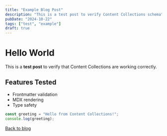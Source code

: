 ```yaml
---
title: "Example Blog Post"
description: "This is a test post to verify Content Collections schema"
pubDate: "2024-10-22"
tags: ["test", "example"]
draft: true
---
```


# Hello World

This is a **test post** to verify that Content Collections are working correctly.

## Features Tested
- Frontmatter validation
- MDX rendering
- Type safety

```typescript
const greeting = "Hello from Content Collections!";
console.log(greeting);
```

[Back to blog](/blog)